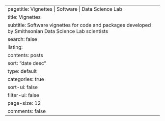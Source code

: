 ---
pagetitle: Vignettes | Software | Data Science Lab
title: Vignettes
subtitle: Software vignettes for code and packages developed by Smithsonian Data Science Lab scientists 
search: false
listing:
  contents: posts
  sort: "date desc"
  type: default
  categories: true
  sort-ui: false
  filter-ui: false
  page-size: 12
comments: false
---